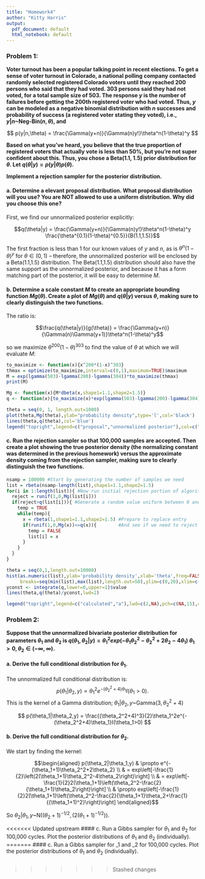 ```yaml
---
title: "Homework4"
author: "Kitty Harris"
output:
  pdf_document: default
  html_notebook: default
---
```


### Problem 1:
**Voter turnout has been a popular talking point in recent elections. To get a sense of voter turnout in Colorado, a national polling company contacted randomly selected registered Colorado voters until they reached 200 persons who said that they had voted. 303 persons said they had not voted, for a total sample size of 503. The response $y$ is the number of failures before getting the 200th registered voter who had voted. Thus, $y$ can be modeled as a negative binomial distribution with $n$ successes and probability of success (a registered voter stating they voted), i.e., $y|n$~Neg-Bin$(n,\theta)$, and**

$$
p(y|n,\theta) = \frac{\Gamma(y+n)}{\Gamma(n)y!}\theta^n(1-\theta)^y
$$

**Based on what you've heard, you believe that the true proportion of registered voters that actually vote is less than 50%, but you're not super confident about this. Thus, you chose a Beta(1.1, 1.5) prior distribution for $\theta$. Let $q(\theta|y) = p(y|\theta)p(\theta)$.**

**Implement a rejection sampler for the posterior distribution.**

#### a. Determine a elevant proposal distribution. What proposal distribution will you use? You are NOT allowed to use a uniform distribution. Why did you choose this one?


First, we find our unnormalized posterior explicitly:

$$q(\theta|y) = \frac{\Gamma(y+n)}{\Gamma(n)y!}\theta^n(1-\theta)^y \frac{\theta^{0.1}(1-\theta)^{0.5}}{B(1.1,1.5)}$$

The first fraction is less than 1 for our known values of $y$ and $n$, as is $\theta^n(1-\theta)^y$ for $\theta \in (0,1)$ -- therefore, the unnormalized posterior will be enclosed by a Beta(1.1,1.5) distribution. The Beta(1.1,1.5) distribution should also have the same support as the unnormalized posterior, and because it has a form matching part of the posterior, it will be easy to determine $M$.

\newpage

#### b. Determine a scale constant $M$ to create an appropriate bounding function $Mg(\theta)$. Create a plot of $Mg(\theta)$ and $q(\theta|y)$ versus $\theta$, making sure to clearly distinguish the two functions.


The ratio is:

$$\frac{q(\theta|y)}{g(\theta)} = \frac{\Gamma(y+n)}{\Gamma(n)\Gamma(y+1)}\theta^n(1-\theta)^y$$

so we maximize $\theta^{200}(1-\theta)^{303}$ to find the value of $\theta$ at which we will evaluate $M$:

```r
to_maximize <- function(x){x^200*(1-x)^303}
thmax = optimize(to_maximize,interval=c(0,1),maximum=TRUE)$maximum
M = exp(lgamma(503)-lgamma(200)-lgamma(304))*to_maximize(thmax)
print(M)

Mg <- function(x){M*dbeta(x,shape1=1.1,shape2=1.5)}
q <- function(x){to_maximize(x)*exp(lgamma(503)-lgamma(200)-lgamma(304))*dbeta(x,shape1=1.1,shape2=1.5)}

theta = seq(0, 1, length.out=1000)
plot(theta,Mg(theta),ylab="probability density",type='l',col='black')
lines(theta,q(theta),col='blue')
legend("topright",legend=c("proposal","unnormalized posterior"),col=c("black","blue"),lty=1)
```
\newpage

#### c. Run the rejection sampler so that 100,000 samples are accepted. Then create a plot showing the true posterior density (the normalizing constant was determined in the previous homework) versus the approximate density coming from the rejection sampler, making sure to clearly distinguish the two functions.

```r
nsamp = 100000 #Start by generating the number of samples we need
list = rbeta(nsamp-length(list),shape1=1.1,shape2=1.5)
for(i in 1:length(list)){ #Now run initial rejection portion of algorithm
  reject = runif(1,0,Mg(list[i]))
  if(reject>q(list[i])){ #Generate a random value uniform between 0 and the unnormalized posterior.
    temp = TRUE
    while(temp){
      x = rbeta(1,shape1=1.1,shape2=1.5) #Prepare to replace entry
      if(runif(1,0,Mg(x))<=q(x)){        #And see if we need to reject again
        temp = FALSE
        list[i] = x
      } 
    }
  }
}
```

```r
theta = seq(0,1,length.out=10000)
hist(as.numeric(list),ylab='probability density',xlab='theta',freq=FALSE,main='',lty='blank',col='blue',
     breaks=seq(min(list),max(list),length.out=50),ylim=c(0,20),xlim=c(0.3,0.5))
yconst <- integrate(q,lower=0,upper=1)$value
lines(theta,q(theta)/yconst,lwd=2)

legend("topright",legend=c("calculated","a"),lwd=c(2,NA),pch=c(NA,15),col=c('black','blue'))
```

### Problem 2:
**Suppose that the unnormalized bivariate posterior distribution for parameters $\theta_1$ and $\theta_2$ is $q(\theta_1,\theta_2|y) = \theta_1^2exp(-\theta_1\theta_2^2-\theta_2^2+2\theta_2-4\theta_1)\;\theta_1>0,\theta_2\in(-\infty,\infty)$.**

#### a. Derive the full conditional distribution for $\theta_1$.


The unnormalized full conditional distribution is:
$$
p(\theta_1|\theta_2,y) \propto \theta_1^2e^{-(\theta_2^2+4)\theta_1}I(\theta_1>0).
$$
This is the kernel of a Gamma distribution; $\theta_1|\theta_2,y$~Gamma$(3,\theta_2^2+4)$

$$
p(\theta_1|\theta_2,y) = \frac{(\theta_2^2+4)^3}{2}\theta_1^2e^{-(\theta_2^2+4)\theta_1}I(\theta_1>0)
$$

#### b. Derive the full conditional distribution for $\theta_2$.

We start by finding the kernel:

$$\begin{aligned}
p(\theta_2|\theta_1,y) & \propto e^{-(\theta_1+1)\theta_2^2+2\theta_2} \\
& = exp\left[-\frac{1}{2}\left(2(\theta_1+1)\theta_2^2-4\theta_2\right)\right] \\
& = exp\left[-\frac{1}{2}2(\theta_1+1)\left(\theta_2^2-\frac{2}{\theta_1+1}\theta_2\right)\right] \\
& \propto exp\left[-\frac{1}{2}2(\theta_1+1)\left(\theta_2^2-\frac{2}{\theta_1+1}\theta_2+\frac{1}{(\theta_1+1)^2}\right)\right]
\end{aligned}$$

So $\theta_2|\theta_1,y$~N$\left((\theta_2+1)^{-1/2},(2(\theta_1+1)^{-1/2})\right)$.


<<<<<<< Updated upstream
#### c. Run a Gibbs sampler for $\theta_1$ and $\theta_2$ for 100,000 cycles. Plot the posterior distributions of $\theta_1$ and $\theta_2$ (individually).
=======
#### c. Run a Gibbs sampler for \theta_1 and \theta_2 for 100,000 cycles. Plot the posterior distributions of $\theta_1$ and $\theta_2$ (individually).



```r

```

>>>>>>> Stashed changes
